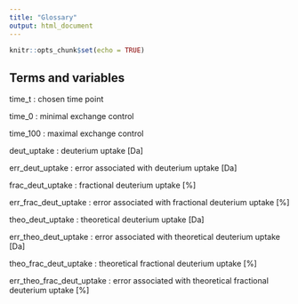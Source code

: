 ```yaml
---
title: "Glossary"
output: html_document
---
```


```r
knitr::opts_chunk$set(echo = TRUE)
```

## Terms and variables

time_t : chosen time point

time_0 : minimal exchange control

time_100 : maximal exchange control

deut_uptake :	deuterium uptake [Da]

err_deut_uptake :	error associated with deuterium uptake [Da]

frac_deut_uptake : fractional deuterium uptake [%]

err_frac_deut_uptake : error associated with fractional deuterium uptake [%]

theo_deut_uptake : theoretical deuterium uptake [Da]

err_theo_deut_uptake : error associated with theoretical deuterium uptake [Da]

theo_frac_deut_uptake : theoretical fractional deuterium uptake [%]

err_theo_frac_deut_uptake : error associated with theoretical fractional deuterium uptake [%]